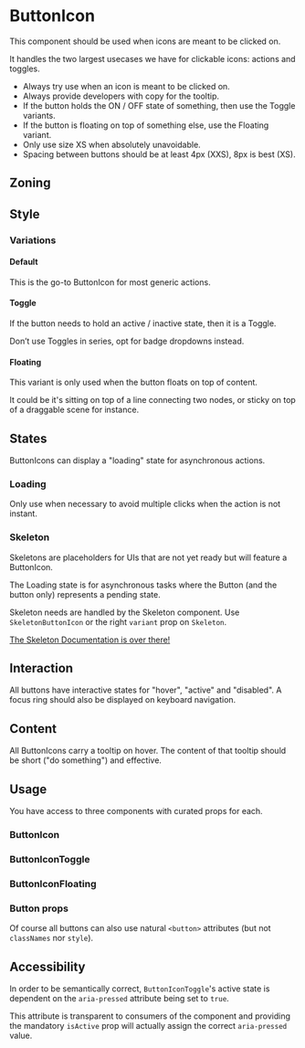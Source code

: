 


<Meta of={Stories} />
<Status id="buttonIcon" />

# ButtonIcon

This component should be used when icons are meant to be clicked on.

It handles the two largest usecases we have for clickable icons: actions and toggles.

- Always try use when an icon is meant to be clicked on.
- Always provide developers with copy for the tooltip.
- If the button holds the ON / OFF state of something, then use the Toggle variants.
- If the button is floating on top of something else, use the Floating variant.
- Only use size XS when absolutely unavoidable.
- Spacing between buttons should be at least 4px (XXS), 8px is best (XS).

## Zoning

<FigmaImage
	src="https://www.figma.com/file/qc8oUSyVJM67gSsbTShftt/%F0%9F%93%90-Zoning?node-id=1049%3A415"
	alt="zoning image for ButtonIcons"
/>

## Style

### Variations

<FigmaImage
	src="https://www.figma.com/file/KuJ1PlP77uyXlfOhdniqsZ/ButtonIcon?node-id=3232%3A34023"
	alt="variations image for ButtonIcon"
/>

<Canvas sourceState="hidden" of={Stories.Variations} />

#### Default

This is the go-to ButtonIcon for most generic actions.

<Canvas of={Stories.DefaultButtonIcon} />

#### Toggle

If the button needs to hold an active / inactive state, then it is a Toggle.

Don’t use Toggles in series, opt for badge dropdowns instead.

<Canvas of={Stories.DefaultButtonIconToggle} />

#### Floating

This variant is only used when the button floats on top of content.

It could be it's sitting on top of a line connecting two nodes, or sticky on top of a draggable scene for instance.

<Canvas of={Stories.DefaultButtonIconFloating} />

## States

ButtonIcons can display a "loading" state for asynchronous actions.

### Loading

Only use when necessary to avoid multiple clicks when the action is not instant.

<Canvas of={Stories.Loading} />

### Skeleton

Skeletons are placeholders for UIs that are not yet ready but will feature a ButtonIcon.

The Loading state is for asynchronous tasks where the Button (and the button only) represents a pending state.

Skeleton needs are handled by the Skeleton component. Use `SkeletonButtonIcon` or the right `variant` prop on `Skeleton`.

<Canvas of={Stories.ButtonIconSkeletons} />

[The Skeleton Documentation is over there!](/docs/feedback-skeleton--docs)

## Interaction

All buttons have interactive states for "hover", "active" and "disabled". A focus ring should also be displayed on keyboard navigation.

## Content

All ButtonIcons carry a tooltip on hover. The content of that tooltip should be short ("do something") and effective.

## Usage

You have access to three components with curated props for each.

### ButtonIcon

<Canvas of={Stories.Default} />
<Controls of={Stories.Default} />

### ButtonIconToggle

<Canvas of={Stories.Toggle} />
<Controls of={Stories.Toggle} />

### ButtonIconFloating

<Canvas of={Stories.Floating} />
<Controls of={Stories.Floating} />

### Button props

Of course all buttons can also use natural `<button>` attributes (but not `classNames` nor `style`).

<Canvas of={Stories.NaturalButtonProps} />

## Accessibility

In order to be semantically correct, `ButtonIconToggle`'s active state is dependent on the `aria-pressed` attribute being set to `true`.

This attribute is transparent to consumers of the component and providing the mandatory `isActive` prop will actually assign the correct `aria-pressed` value.
